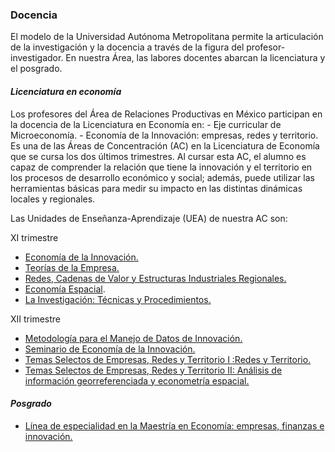 <body>
  <div class="main">
### Docencia

El modelo de la Universidad Autónoma Metropolitana permite la articulación de la investigación y la docencia a través de la figura del profesor-investigador. En nuestra Área, las labores docentes abarcan la licenciatura y el posgrado.


#### ___Licenciatura en economía___

Los profesores del Área de Relaciones Productivas en México participan en la docencia de la Licenciatura en Economía en:
- Eje curricular de Microeconomía.
- Economía de la Innovación: empresas, redes y territorio. Es una de las      Áreas de Concentración (AC) en la Licenciatura de Economía que se cursa     los dos últimos trimestres. Al cursar esta AC, el alumno es capaz de        comprender la relación que tiene la innovación y el territorio en los       procesos de desarrollo económico y social; además, puede utilizar las        herramientas básicas para medir su impacto en las distintas dinámicas       locales y regionales.
  
  Las Unidades de Enseñanza-Aprendizaje (UEA) de nuestra AC son:

  XI trimestre
  
  - [Economía de la Innovación.](https://drive.google.com/drive/folders/1xgWIAxoaIwFoFKtECbEgqx9cG-zB73W2)
  - [Teorías de la Empresa.](https://drive.google.com/drive/folders/1Q3xYLqd6N7nRCdyCpXYKJRCxf4NTZgZi)
  - [Redes, Cadenas de Valor y Estructuras Industriales Regionales.](https://drive.google.com/drive/folders/1x_RiOdJq5FFnFnGVU9iGsjRXOI8MmXd5?usp=sharing)
  - [Economía Espacial](https://drive.google.com/drive/folders/1CSVhpMZpqG4UUBJiSCKiWPOo5l1q1DWU?usp=sharing).
  - [La Investigación: Técnicas y Procedimientos.](https://drive.google.com/drive/folders/1-NDSTZ63Id6rTE_9OfWxNk8KdYKS1vDZ?usp=sharing)
  
  XII trimestre
  
  - [Metodología para el Manejo de Datos de Innovación.](https://drive.google.com/drive/folders/1T_CZXQItY97yE-TpZUkUNL5VLiXUesBC?usp=sharing)
  - [Seminario de Economía de la Innovación.](https://drive.google.com/drive/folders/1tv_7_VoBx1kYHI2gFHQ_mYD2hmT4J5DP?usp=sharing)
  - [Temas Selectos de Empresas, Redes y Territorio I :Redes y Territorio.](https://drive.google.com/drive/folders/1gTFzYfQB4WWyLDK0yetoHllakI9gmhB9?usp=sharing)
  - [Temas Selectos de Empresas, Redes y Territorio II: Análisis de              información georreferenciada y econometría espacial.](https://drive.google.com/drive/folders/1-Uge1rlRqLeWi1HDKtL86W1NdAX3vMPZ?usp=sharing)

#### ___Posgrado___

  - [Línea de especialidad en la Maestría en Economía: empresas, finanzas e      innovación.](https://drive.google.com/file/d/1y-uNJFTmx6hmIOJ2-41CoBCXh5iN5Jes/view)
    </div>
</body>
